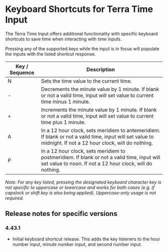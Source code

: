 
<Badge />

# Keyboard Shortcuts for Terra Time Input

The Terra Time Input offers additional functionality with specific keyboard shortcuts to save time when interacting with time inputs.

Pressing any of the supported keys while the input is in focus will populate the inputs with the listed shortcut response.

| Key / Sequence | Description |
|-|-|
| N | Sets the time value to the current time. |
| - | Decrements the minute value by 1 minute. If blank or not a valid time, input will set value to current time minus 1 minute. |
| + | Increments the minute value by 1 minute. If blank or not a valid time, input will set value to current time plus 1 minute. |
| A | In a 12 hour clock, sets meridiem to antemeridiem. If blank or not a valid time, input will set value to midnight. If not a 12 hour clock, will do nothing. |
| P | In a 12 hour clock, sets meridiem to postmeridiem. If blank or not a valid time, input will set value to noon. If not a 12 hour clock, will do nothing. |

_Note: For any key listed, pressing the designated keyboard character key is not specific to uppercase or lowercase and works for both cases (e.g. if capslock or shift key is also being applied). Uppercase-only usage is not required._

## Release notes for specific versions

### 4.43.1
* Initial keyboard shortcut release. This adds the key listeners to the hour number input, minute number input, and second number input.
